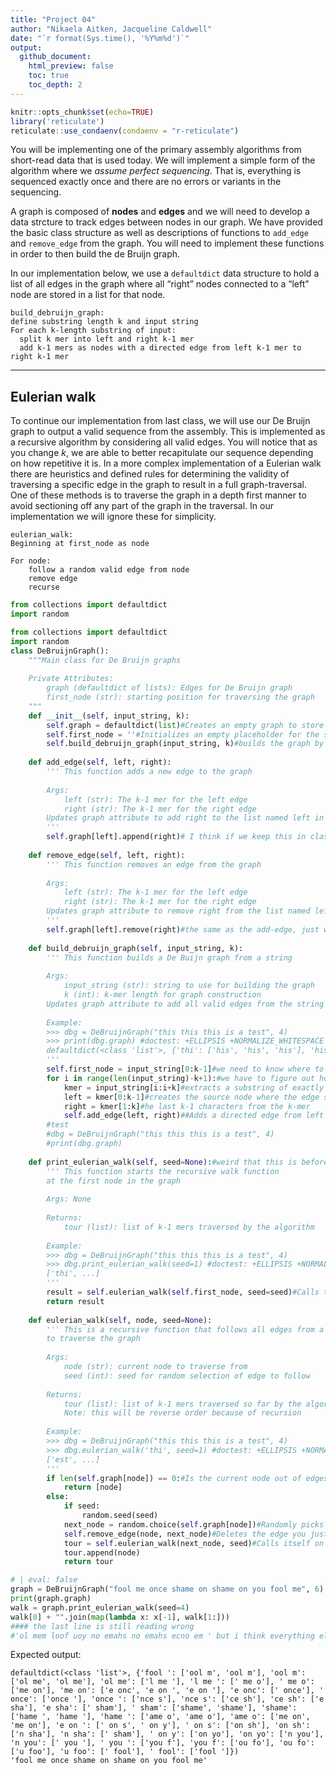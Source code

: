 ```yaml
---
title: "Project 04"
author: "Nikaela Aitken, Jacqueline Caldwell"
date: "`r format(Sys.time(), '%Y%m%d')`"
output:
  github_document:
    html_preview: false
    toc: true
    toc_depth: 2
---
```


```r
knitr::opts_chunk$set(echo=TRUE)
library('reticulate')
reticulate::use_condaenv(condaenv = "r-reticulate")
```

You will be implementing one of the primary assembly algorithms from short-read data that is used today. We will implement a simple form of the algorithm where we _assume perfect sequencing_. That is, everything is sequenced exactly once and there are no errors or variants in the sequencing. 

A graph is composed of **nodes** and **edges** and we will need to develop a data strcture to track edges between nodes in our graph. We have provided the basic class structure as well as descriptions of functions to `add_edge` and `remove_edge` from the graph. You will need to implement these functions in order to then build the de Bruijn graph. 

In our implementation below, we use a `defaultdict` data structure to hold a list of all edges in the graph where all "right" nodes connected to a "left" node are stored in a list for that node.

```
build_debruijn_graph:
define substring length k and input string
For each k-length substring of input:
  split k mer into left and right k-1 mer
  add k-1 mers as nodes with a directed edge from left k-1 mer to right k-1 mer
```

---
## Eulerian walk

To continue our implementation from last class, we will use our De Bruijn graph to output a valid sequence from the assembly. This is implemented as a recursive algorithm by considering all valid edges. You will notice that as you change $k$, we are able to better recapitulate our sequence depending on how repetitive it is. In a more complex implementation of a Eulerian walk there are heuristics and defined rules for determining the validity of traversing a specific edge in the graph to result in a full graph-traversal. One of these methods is to traverse the graph in a depth first manner to avoid sectioning off any part of the graph in the traversal. In our implementation we will ignore these for simplicity.

```
eulerian_walk:
Beginning at first_node as node

For node:
    follow a random valid edge from node
    remove edge
    recurse
```

```python
from collections import defaultdict
import random
```

```python
from collections import defaultdict
import random
class DeBruijnGraph():
    """Main class for De Bruijn graphs
    
    Private Attributes:
        graph (defaultdict of lists): Edges for De Bruijn graph
        first_node (str): starting position for traversing the graph
    """
    def __init__(self, input_string, k):
        self.graph = defaultdict(list)#Creates an empty graph to store edges
        self.first_node = ''#Initializes an empty placeholder for the starting position
        self.build_debruijn_graph(input_string, k)#builds the graph by calling that function it wil processes the input string, extracts k-mers, creates edges, and populates self.graph
        
    def add_edge(self, left, right):
        ''' This function adds a new edge to the graph
        
        Args:
            left (str): The k-1 mer for the left edge
            right (str): The k-1 mer for the right edge
        Updates graph attribute to add right to the list named left in defaultdict   
        '''
        self.graph[left].append(right)# I think if we keep this in class we can do something like this because - The whole point of defaultdict(list) is that you DON'T need to check if keys exist. It automatically creates an empty list if the key doesn't exist.
        
    def remove_edge(self, left, right):
        ''' This function removes an edge from the graph
        
        Args:
            left (str): The k-1 mer for the left edge
            right (str): The k-1 mer for the right edge
        Updates graph attribute to remove right from the list named left in defaultdict
        '''
        self.graph[left].remove(right)#the same as the add-edge, just with remove.
        
    def build_debruijn_graph(self, input_string, k):
        ''' This function builds a De Buijn graph from a string
        
        Args:
            input_string (str): string to use for building the graph
            k (int): k-mer length for graph construction
        Updates graph attribute to add all valid edges from the string
        
        Example:
        >>> dbg = DeBruijnGraph("this this this is a test", 4)
        >>> print(dbg.graph) #doctest: +ELLIPSIS +NORMALIZE_WHITESPACE
        defaultdict(<class 'list'>, {'thi': ['his', 'his', 'his'], 'his': ['is ', 'is ', 'is '], ...)
        '''
        self.first_node = input_string[0:k-1]#we need to know where to start when you do the Eulerian walk later. and thisGrabs the first k-1 characters from the input string
        for i in range(len(input_string)-k+1):#we have to figure out how manyk-mers fit into a string and you need the K+1 to make sure that you get everything in the string
            kmer = input_string[i:i+k]#extracts a substring of exactly k characters from the input string starting at the i position.
            left = kmer[0:k-1]#creates the source node where the edge starts from.(positions 0, 1, 2) if k=4
            right = kmer[1:k]#he last k-1 characters from the k-mer
            self.add_edge(left, right)##Adds a directed edge from left to right in the graph
        #test  
        #dbg = DeBruijnGraph("this this this is a test", 4)
        #print(dbg.graph)
        
    def print_eulerian_walk(self, seed=None):#weird that this is before the eulerian_walk function- runs, but it should be after....
        ''' This function starts the recursive walk function
        at the first node in the graph
        
        Args: None
        
        Returns:
            tour (list): list of k-1 mers traversed by the algorithm
        
        Example:
        >>> dbg = DeBruijnGraph("this this this is a test", 4)
        >>> dbg.print_eulerian_walk(seed=1) #doctest: +ELLIPSIS +NORMALIZE_WHITESPACE
        ['thi', ...]
        '''
        result = self.eulerian_walk(self.first_node, seed=seed)#Calls the elerian_walk function starting at our first node
        return result
        
    def eulerian_walk(self, node, seed=None):
        ''' This is a recursive function that follows all edges from a node
        to traverse the graph
        
        Args: 
            node (str): current node to traverse from
            seed (int): seed for random selection of edge to follow
        
        Returns:
            tour (list): list of k-1 mers traversed so far by the algorithm
            Note: this will be reverse order because of recursion
            
        Example:
        >>> dbg = DeBruijnGraph("this this this is a test", 4)
        >>> dbg.eulerian_walk('thi', seed=1) #doctest: +ELLIPSIS +NORMALIZE_WHITESPACE
        ['est', ...]
        '''
        if len(self.graph[node]) == 0:#Is the current node out of edges? if you reach a node with no more edges (odd number?) you're done. You've hit a dead end, so you return just that final node.
            return [node]
        else:
            if seed:
                random.seed(seed)
            next_node = random.choice(self.graph[node])#Randomly picks one of the nodes that the current node connects to
            self.remove_edge(node, next_node)#Deletes the edge you just chose from the graph Whytho???? So that we don't use the same edge twice. we are going to consume the edges after we walk them
            tour = self.eulerian_walk(next_node, seed)#Calls itself on the next node and gets back the tour from that point forward# This is the recursion part we keep following edges until you hit the base 
            tour.append(node)
            return tour
```



```python
# | eval: false
graph = DeBruijnGraph("fool me once shame on shame on you fool me", 6)
print(graph.graph)
walk = graph.print_eulerian_walk(seed=4)
walk[0] + "".join(map(lambda x: x[-1], walk[1:]))
#### the last line is still reading wrong
#'ol mem loof uoy no emahs no emahs ecno em ' but i think everything else is correct!!!!
```




Expected output:
```python-traceback
defaultdict(<class 'list'>, {'fool ': ['ool m', 'ool m'], 'ool m': ['ol me', 'ol me'], 'ol me': ['l me '], 'l me ': [' me o'], ' me o': ['me on'], 'me on': ['e onc', 'e on ', 'e on '], 'e onc': [' once'], ' once': ['once '], 'once ': ['nce s'], 'nce s': ['ce sh'], 'ce sh': ['e sha'], 'e sha': [' sham'], ' sham': ['shame', 'shame'], 'shame': ['hame ', 'hame '], 'hame ': ['ame o', 'ame o'], 'ame o': ['me on', 'me on'], 'e on ': [' on s', ' on y'], ' on s': ['on sh'], 'on sh': ['n sha'], 'n sha': [' sham'], ' on y': ['on yo'], 'on yo': ['n you'], 'n you': [' you '], ' you ': ['you f'], 'you f': ['ou fo'], 'ou fo': ['u foo'], 'u foo': [' fool'], ' fool': ['fool ']})
'fool me once shame on shame on you fool me'
```
